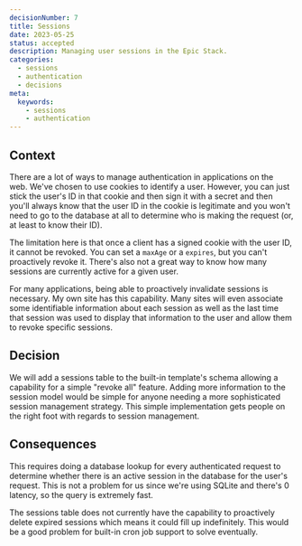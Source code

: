 ```yaml
---
decisionNumber: 7 
title: Sessions
date: 2023-05-25
status: accepted
description: Managing user sessions in the Epic Stack.
categories:
  - sessions
  - authentication
  - decisions
meta:
  keywords:
    - sessions
    - authentication
---
```


## Context

There are a lot of ways to manage authentication in applications on the web.
We've chosen to use cookies to identify a user. However, you can just stick the
user's ID in that cookie and then sign it with a secret and then you'll always
know that the user ID in the cookie is legitimate and you won't need to go to
the database at all to determine who is making the request (or, at least to know
their ID).

The limitation here is that once a client has a signed cookie with the user ID,
it cannot be revoked. You can set a `maxAge` or a `expires`, but you can't
proactively revoke it. There's also not a great way to know how many sessions
are currently active for a given user.

For many applications, being able to proactively invalidate sessions is
necessary. My own site has this capability. Many sites will even associate some
identifiable information about each session as well as the last time that
session was used to display that information to the user and allow them to
revoke specific sessions.

## Decision

We will add a sessions table to the built-in template's schema allowing a
capability for a simple "revoke all" feature. Adding more information to the
session model would be simple for anyone needing a more sophisticated session
management strategy. This simple implementation gets people on the right foot
with regards to session management.

## Consequences

This requires doing a database lookup for every authenticated request to
determine whether there is an active session in the database for the user's
request. This is not a problem for us since we're using SQLite and there's 0
latency, so the query is extremely fast.

The sessions table does not currently have the capability to proactively delete
expired sessions which means it could fill up indefinitely. This would be a good
problem for built-in cron job support to solve eventually.
